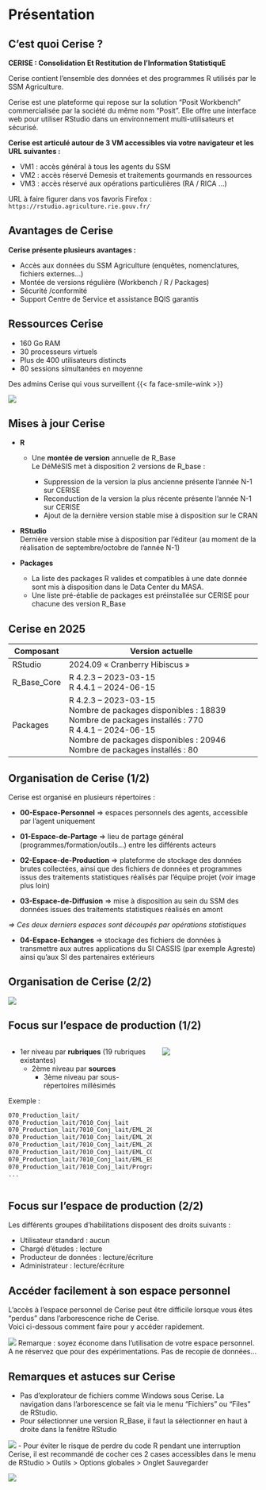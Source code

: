 # Présentation {.backgroundTitre}

## C'est quoi Cerise ?

**CERISE : Consolidation Et Restitution de l’Information StatistiquE**

Cerise contient l'ensemble des données et des programmes R utilisés par le SSM Agriculture.

Cerise est une plateforme qui repose sur la solution "Posit Workbench" commercialisée par la société du même nom "Posit". Elle offre une interface web pour utiliser RStudio dans un environnement multi-utilisateurs et sécurisé.

**Cerise est articulé autour de 3 VM accessibles via votre navigateur et les URL suivantes :**  

- VM1 : accès général à tous les agents du SSM  
- VM2 : accès réservé Demesis et traitements gourmands en ressources  
- VM3 : accès réservé aux opérations particulières (RA / RICA ...)  

URL à faire figurer dans vos favoris Firefox : `https://rstudio.agriculture.rie.gouv.fr/`

## Avantages de Cerise

**Cerise présente plusieurs avantages :**  

- Accès aux données du SSM Agriculture (enquêtes, nomenclatures, fichiers externes...)  
- Montée de versions régulière (Workbench / R / Packages)  
- Sécurité /conformité  
- Support Centre de Service et assistance BQIS garantis

## Ressources Cerise

- 160 Go RAM  
- 30 processeurs virtuels  
- Plus de 400 utilisateurs distincts  
- 80 sessions simultanées en moyenne

Des admins Cerise qui vous surveillent {{< fa face-smile-wink >}} 

![](img/adm_cerise.png){fig-align="center"}



## Mises à jour Cerise

- [**R**]{.blue}
    - Une **montée de version** annuelle de R_Base  
    Le DéMéSIS met à disposition 2 versions de R_base :

        - Suppression de la version la plus ancienne présente l'année N-1 sur CERISE
        - Reconduction de la version la plus récente présente l'année N-1 sur CERISE
        - Ajout de la dernière version stable mise à disposition sur le CRAN
        
- [**RStudio**]{.blue}  
    Dernière version stable mise à disposition par l'éditeur (au moment de la réalisation de septembre/octobre de l'année N-1)
    
- [**Packages**]{.blue}
    - La liste des packages R valides et compatibles à une date donnée sont mis à disposition dans le Data Center du MASA.
    - Une liste pré-établie de packages est préinstallée sur CERISE pour chacune des version R_Base

## Cerise en 2025

| Composant   | Version actuelle                                                                                                                                                                                                     |
|-------------|----------------------------------------------------------------------------------------------------------------------------------------------------------------------------------------------------------------------|
| RStudio     | 2024.09  « Cranberry Hibiscus »                                                                                                                                                                                      |
| R_Base_Core | R 4.2.3 – 2023-03-15<br>R 4.4.1 – 2024-06-15                                                                                                                                                                         |
| Packages    | R 4.2.3 – 2023-03-15<br>Nombre de packages disponibles : 18839<br>Nombre de packages installés   :   770<br>R 4.4.1  – 2024-06-15<br>Nombre de packages disponibles : 20946<br>Nombre de packages installés   :   80 |

## Organisation de Cerise (1/2)

Cerise est organisé en plusieurs répertoires :

-   [**00-Espace-Personnel**]{.blue} =\> espaces personnels des agents, accessible par l’agent uniquement

-   [**01-Espace-de-Partage**]{.blue} =\> lieu de partage général (programmes/formation/outils...) entre les différents acteurs

-   [**02-Espace-de-Production**]{.blue} =\> plateforme de stockage des données brutes collectées, ainsi que des fichiers de données et programmes issus des traitements statistiques réalisés par l'équipe projet (voir image plus loin)

-   [**03-Espace-de-Diffusion**]{.blue} =\> mise à disposition au sein du SSM des données issues des traitements statistiques réalisés en amont

*=\> Ces deux derniers espaces sont découpés par opérations statistiques*

-   [**04-Espace-Echanges**]{.blue} =\> stockage des fichiers de données à transmettre aux autres applications du SI CASSIS (par exemple Agreste) ainsi qu'aux SI des partenaires extérieurs

## Organisation de Cerise (2/2)

![](img/Arbo_cerise.png){fig-align="center"}

## Focus sur l'espace de production (1/2)

::: columns
::: {.column width="60%"}
- 1er niveau par **rubriques** (19 rubriques existantes)  
  - 2ème niveau par **sources**  
    - 3ème niveau par sous-répertoires millésimés  

Exemple :  

```bash
070_Production_lait/
070_Production_lait/7010_Conj_lait
070_Production_lait/7010_Conj_lait/EML_2018
070_Production_lait/7010_Conj_lait/EML_2019
070_Production_lait/7010_Conj_lait/EML_2020
070_Production_lait/7010_Conj_lait/EML_COLLECTE
070_Production_lait/7010_Conj_lait/EML_ESTIM
070_Production_lait/7010_Conj_lait/Programmes
...
```
:::

::: {.column width="40%"}
![](img/espace_de_production.png){fig-align="center"}
:::
:::


## Focus sur l'espace de production (2/2)

Les différents groupes d'habilitations disposent des droits suivants :  

- Utilisateur standard : aucun  
- Chargé d'études : lecture  
- Producteur de données : lecture/écriture  
- Administrateur : lecture/écriture

## Accéder facilement à son espace personnel

L'accès à l'espace personnel de Cerise peut être difficile lorsque vous êtes "perdus" dans l'arborescence riche de Cerise.  
Voici ci-dessous comment faire pour y accéder rapidement.  


![](img/acces_espace_perso.png){fig-align="center"}
Remarque : soyez économe dans l'utilisation de votre espace personnel. A ne réservez que pour des expérimentations. Pas de recopie de données... 

## Remarques et astuces sur Cerise

- Pas d'explorateur de fichiers comme Windows sous Cerise. La navigation dans l'arborescence se fait via le menu "Fichiers" ou "Files" de RStudio.  
- Pour sélectionner une version R_Base, il faut la sélectionner en haut à droite dans la fenêtre RStudio  

![](img/version_R.png){fig-align="center"}
- Pour éviter le risque de perdre du code R pendant une interruption Cerise, il est recommandé de cocher ces 2 cases accessibles dans le menu de RStudio > Outils > Options globales > Onglet Sauvegarder

![](img/autosave.png){fig-align="center"}